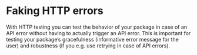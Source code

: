 # Faking HTTP errors {#errors-chapter}

With HTTP testing you can test the behavior of your package in case of an API error without having to actually trigger an API error.
This is important for testing your package's gracefulness (informative error message for the user) and robustness (if you e.g. use retrying in case of API errors).